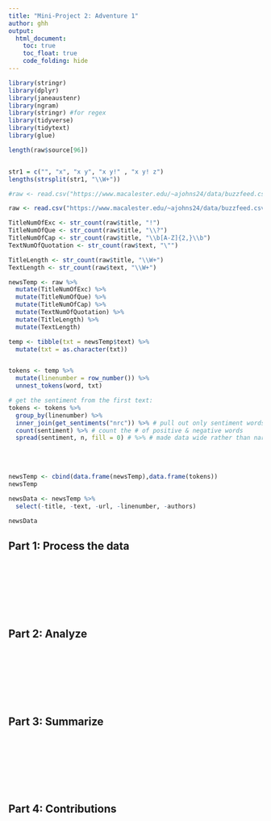 ```yaml
---
title: "Mini-Project 2: Adventure 1"
author: ghh
output: 
  html_document:
    toc: true
    toc_float: true
    code_folding: hide
---
```



```r
library(stringr)
library(dplyr)
library(janeaustenr)
library(ngram)
library(stringr) #for regex
library(tidyverse)
library(tidytext)
library(glue)
```


```r
length(raw$source[96])
```


```r

```






```r
str1 = c("", "x", "x y", "x y!" , "x y! z")
lengths(strsplit(str1, "\\W+"))
```



```r
#raw <- read.csv("https://www.macalester.edu/~ajohns24/data/buzzfeed.csv")

raw <- read.csv("https://www.macalester.edu/~ajohns24/data/buzzfeed.csv", header = T, na.strings = c("", " ", NA))

```




```r
TitleNumOfExc <- str_count(raw$title, "!")
TitleNumOfQue <- str_count(raw$title, "\\?")
TitleNumOfCap <- str_count(raw$title, "\\b[A-Z]{2,}\\b")
TextNumOfQuotation <- str_count(raw$text, "\"")

TitleLength <- str_count(raw$title, "\\W+")
TextLength <- str_count(raw$text, "\\W+")
```

```r
newsTemp <- raw %>% 
  mutate(TitleNumOfExc) %>% 
  mutate(TitleNumOfQue) %>% 
  mutate(TitleNumOfCap) %>% 
  mutate(TextNumOfQuotation) %>% 
  mutate(TitleLength) %>% 
  mutate(TextLength)
```


```r
temp <- tibble(txt = newsTemp$text) %>% 
  mutate(txt = as.character(txt))


tokens <- temp %>%
  mutate(linenumber = row_number()) %>%
  unnest_tokens(word, txt)

# get the sentiment from the first text: 
tokens <- tokens %>%
  group_by(linenumber) %>%
  inner_join(get_sentiments("nrc")) %>% # pull out only sentiment words
  count(sentiment) %>% # count the # of positive & negative words
  spread(sentiment, n, fill = 0) # %>% # made data wide rather than narrow
```

\
\



```r
newsTemp <- cbind(data.frame(newsTemp),data.frame(tokens))
newsTemp
```


```r
newsData <- newsTemp %>% 
  select(-title, -text, -url, -linenumber, -authors)

newsData
```






## Part 1: Process the data


\
\
\
\
\
\



## Part 2: Analyze







\
\
\
\
\
\



## Part 3: Summarize




\
\
\
\
\
\



## Part 4: Contributions



